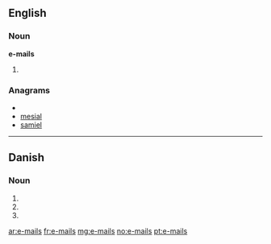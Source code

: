 ==English==
===Noun===
'''e-mails'''
# {{plural of|[[e-mail]]}}

===Anagrams===
* {{alphagram|aeilms}}
* [[mesial#English|mesial]]
* [[samiel#English|samiel]]

----

==Danish==

===Noun===
{{infl|da|noun form|g=c}}

# {{form of|genitive singular indefinite|e-mail|lang=da}}
# {{form of|plural indefinite|e-mail|lang=da}}
# {{form of|genitive plural indefinite|e-mail|lang=da}}

[[ar:e-mails]]
[[fr:e-mails]]
[[mg:e-mails]]
[[no:e-mails]]
[[pt:e-mails]]